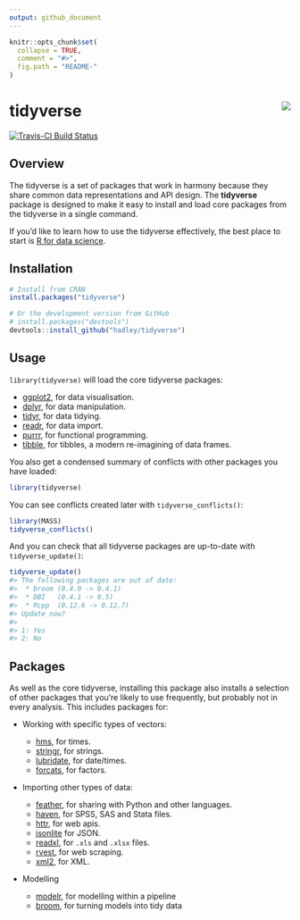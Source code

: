 ```yaml
---
output: github_document
---
```

<!-- README.md is generated from README.Rmd. Please edit that file -->

```r
knitr::opts_chunk$set(
  collapse = TRUE,
  comment = "#>",
  fig.path = "README-"
)
```

# tidyverse <img src="inst/figures/logo.png" align="right" />

[![Travis-CI Build Status](https://travis-ci.org/tidyverse/tidyverse.svg?branch=master)](https://travis-ci.org/tidyverse/tidyverse)

## Overview

The tidyverse is a set of packages that work in harmony because they share common data representations and API design. The __tidyverse__ package is designed to make it easy to install and load core packages from the tidyverse in a single command.

If you'd like to learn how to use the tidyverse effectively, the best place to start is [R for data science](http://r4ds.had.co.nz).

## Installation

```r
# Install from CRAN
install.packages("tidyverse")

# Or the development version from GitHub
# install.packages("devtools")
devtools::install_github("hadley/tidyverse")
```

## Usage

`library(tidyverse)` will load the core tidyverse packages: 

* [ggplot2](http://ggplot2.tidyverse.org), for data visualisation.
* [dplyr](http://dplyr.tidyverse.org), for data manipulation.
* [tidyr](http://tidyr.tidyverse.org), for data tidying.
* [readr](http://readr.tidyverse.org), for data import.
* [purrr](http://purrr.tidyverse.org), for functional programming.
* [tibble](http://tibble.tidyverse.org), for tibbles, a modern re-imagining of data frames.

You also get a condensed summary of conflicts with other packages you have loaded:

```r
library(tidyverse)
```

You can see conflicts created later with `tidyverse_conflicts()`:

```r
library(MASS)
tidyverse_conflicts()
```

And you can check that all tidyverse packages are up-to-date with `tidyverse_update()`:

```r
tidyverse_update()
#> The following packages are out of date:
#>  * broom (0.4.0 -> 0.4.1)
#>  * DBI   (0.4.1 -> 0.5)
#>  * Rcpp  (0.12.6 -> 0.12.7)
#> Update now?
#> 
#> 1: Yes
#> 2: No
```

## Packages

As well as the core tidyverse, installing this package also installs a selection of other packages that you're likely to use frequently, but probably not in every analysis. This includes packages for:

*   Working with specific types of vectors:

    * [hms](https://github.com/rstats-db/hms), for times.
    * [stringr](https://github.com/tidyverse/stringr), for strings.
    * [lubridate](https://github.com/hadley/lubridate), for date/times.
    * [forcats](https://github.com/hadley/forcats), for factors.

*   Importing other types of data:

    * [feather](http://github.com/wesm/feather), for sharing with Python and other languages.
    * [haven](https://github.com/hadley/haven), for SPSS, SAS and Stata files.
    * [httr](https://github.com/hadley/httr), for web apis.
    * [jsonlite](https://github.com/jeroenooms/jsonlite) for JSON.
    * [readxl](https://github.com/hadley/readxl), for `.xls` and `.xlsx` files.
    * [rvest](https://github.com/hadley/rvest), for web scraping.
    * [xml2](https://github.com/hadley/xml2), for XML.

*   Modelling

    * [modelr](https://github.com/hadley/modelr), for modelling within a pipeline
    * [broom](https://github.com/dgrtwo/broom), for turning models into 
      tidy data
